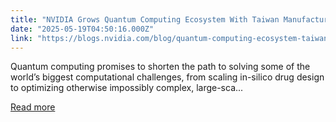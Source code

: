 ```yaml
---
title: "NVIDIA Grows Quantum Computing Ecosystem With Taiwan Manufacturers and Supercomputing"
date: "2025-05-19T04:50:16.000Z"
link: "https://blogs.nvidia.com/blog/quantum-computing-ecosystem-taiwan-manufacturers-supercomputing/"
---
```


Quantum computing promises to shorten the path to solving some of the world’s biggest computational challenges, from scaling in-silico drug design to optimizing otherwise impossibly complex, large-sca...

[Read more](https://blogs.nvidia.com/blog/quantum-computing-ecosystem-taiwan-manufacturers-supercomputing/)
